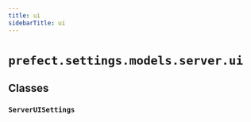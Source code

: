```yaml
---
title: ui
sidebarTitle: ui
---
```


# `prefect.settings.models.server.ui`

## Classes

### `ServerUISettings` <sup><a href="https://github.com/PrefectHQ/prefect/blob/main/src/prefect/settings/models/server/ui.py#L9" target="_blank"><Icon icon="github" size="14" /></a></sup>
